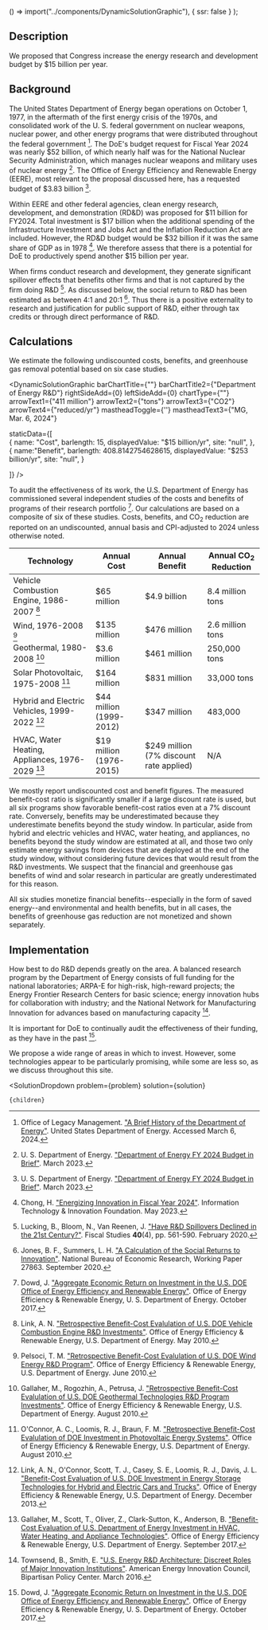 
  () => import("../components/DynamicSolutionGraphic"),
  { ssr: false }
);


## Description

We proposed that Congress increase the energy research and development budget by $15 billion per year.

## Background

The United States Department of Energy began operations on October 1, 1977, in the aftermath of the first energy crisis of the 1970s, and consolidated work of the U. S. federal government on nuclear weapons, nuclear power, and other energy programs that were distributed throughout the federal government [^"8"]. The DoE's budget request for Fiscal Year 2024 was nearly $52 billion, of which nearly half was for the National Nuclear Security Administration, which manages nuclear weapons and military uses of nuclear energy [^"9"]. The Office of Energy Efficiency and Renewable Energy (EERE), most relevant to the proposal discussed here, has a requested budget of $3.83 billion [^"9"].

Within EERE and other federal agencies, clean energy research, development, and demonstration (RD&D) was proposed for $11 billion for FY2024. Total investment is $17 billion when the additional spending of the Infrastructure Investment and Jobs Act and the Inflation Reduction Act are included. However, the RD&D budget would be $32 billion if it was the same share of GDP as in 1978 [^"10"]. We therefore assess that there is a potential for DoE to productively spend another $15 billion per year.

When firms conduct research and development, they generate significant spillover effects that benefits other firms and that is not captured by the firm doing R&D [^"11"]. As discussed below, the social return to R&D has been estimated as between 4:1 and 20:1 [^"13"]. Thus there is a positive externality to research and justification for public support of R&D, either through tax credits or through direct performance of R&D.

## Calculations

We estimate the following undiscounted costs, benefits, and greenhouse gas removal potential based on six case studies.

<DynamicSolutionGraphic
  barChartTitle={""}
  barChartTitle2={"Department of Energy R&D"}
  rightSideAdd={0}
  leftSideAdd={0}
  chartType={""}
  arrowText1={"411 million"}
  arrowText2={"tons"}
  arrowText3={"CO2"}
  arrowText4={"reduced/yr"}
  mastheadToggle={''}
  mastheadText3={"MG, Mar. 6, 2024"}
  
  
  staticData={[   
    {
      name: "Cost",
      barlength: 15,
      displayedValue: "$15 billion/yr",
      site: "null",
    },   
	{
	  name:"Benefit",
      barlength: 408.8142754628615,
      displayedValue: "$253 billion/yr",
      site: "null",
	}
        
  ]}
/>

To audit the effectiveness of its work, the U.S. Department of Energy has commissioned several independent studies of the costs and benefits of programs of their research portfolio [^"1"]. Our calculations are based on a composite of six of these studies. Costs, benefits, and CO<sub>2</sub> reduction are reported on an undiscounted, annual basis and CPI-adjusted to 2024 unless otherwise noted.

| Technology | Annual Cost | Annual Benefit | Annual CO<sub>2</sub> Reduction |
| --- | --- | --- | --- |
| Vehicle Combustion Engine, 1986-2007 [^"2"] | $65 million | $4.9 billion | 8.4 million tons |
| Wind, 1976-2008 [^"3"] | $135 million | $476 million | 2.6 million tons |
| Geothermal, 1980-2008 [^"4"] | $3.6 million | $461 million | 250,000 tons |
| Solar Photovoltaic, 1975-2008 [^"5"] | $164 million | $831 million | 33,000 tons |
| Hybrid and Electric Vehicles, 1999-2022 [^"6"] | $44 million (1999-2012) | $347 million | 483,000 |
| HVAC, Water Heating, Appliances, 1976-2029 [^"7"] | $19 million (1976-2015) | $249 million (7% discount rate applied) | N/A |

We mostly report undiscounted cost and benefit figures. The measured benefit-cost ratio is significantly smaller if a large discount rate is used, but all six programs show favorable benefit-cost ratios even at a 7% discount rate. Conversely, benefits may be underestimated because they underestimate benefits beyond the study window. In particular, aside from hybrid and electric vehicles and HVAC, water heating, and appliances, no benefits beyond the study window are estimated at all, and those two only estimate energy savings from devices that are deployed at the end of the study window, without considering future devices that would result from the R&D investments. We suspect that the financial and greenhouse gas benefits of wind and solar research in particular are greatly underestimated for this reason.

All six studies monetize financial benefits--especially in the form of saved energy--and environmental and health benefits, but in all cases, the benefits of greenhouse gas reduction are not monetized and shown separately.

## Implementation

How best to do R&D depends greatly on the area. A balanced research program by the Department of Energy consists of full funding for the national laboratories; ARPA-E for high-risk, high-reward projects; the Energy Frontier Research Centers for basic science; energy innovation hubs for collaboration with industry; and the National Network for Manufacturing Innovation for advances based on manufacturing capacity [^"12"].

It is important for DoE to continually audit the effectiveness of their funding, as they have in the past [^"1"].

We propose a wide range of areas in which to invest. However, some technologies appear to be particularly promising, while some are less so, as we discuss throughout this site.



[^"1"]: Dowd, J. ["Aggregate Economic Return on Investment in the U.S. DOE Office of Energy Efficiency and Renewable Energy"](https://www.energy.gov/eere/analysis/articles/aggregate-economic-return-investment-us-doe-office-energy-efficiency-and). Office of Energy Efficiency & Renewable Energy, U. S. Department of Energy. October 2017.

[^"2"]: Link, A. N. ["Retrospective Benefit-Cost Evalulation of U.S. DOE Vehicle Combustion Engine R&D Investments"](https://www.energy.gov/eere/analysis/articles/retrospective-benefit-cost-evaluation-us-doe-vehicle-combustion-engine-rd). Office of Energy Efficiency & Renewable Energy, U.S. Department of Energy. May 2010.

[^"3"]: Pelsoci, T. M. ["Retrospective Benefit-Cost Evalulation of U.S. DOE Wind Energy R&D Program"](https://www.energy.gov/eere/analysis/articles/retrospective-benefit-cost-evaluation-us-doe-wind-energy-rd-program-impact). Office of Energy Efficiency & Renewable Energy, U.S. Department of Energy. June 2010.

[^"4"]: Gallaher, M., Rogozhin, A., Petrusa, J. ["Retrospective Benefit-Cost Evalulation of U.S. DOE Geothermal Technologies R&D Program Investments"](https://www.energy.gov/eere/analysis/articles/retrospective-benefit-cost-analysis-us-does-geothermal-technologies-rd). Office of Energy Efficiency & Renewable Energy, U.S. Department of Energy. August 2010.

[^"5"]: O'Connor, A. C., Loomis, R. J., Braun, F. M. ["Retrospective Benefit-Cost Evalulation of DOE  Investment in Photovoltaic Energy Systems"](https://www.energy.gov/eere/analysis/articles/retrospective-benefit-cost-evaluation-doe-investments-photovoltaic-energy). Office of Energy Efficiency & Renewable Energy, U.S. Department of Energy. August 2010.

[^"6"]: Link, A. N., O'Connor, Scott, T. J., Casey, S. E., Loomis, R. J., Davis, J. L. ["Benefit-Cost Evaluation of U.S. DOE Investment in Energy Storage Technologies for Hybrid and Electric Cars and Trucks"](https://www.energy.gov/eere/analysis/articles/benefit-cost-evaluation-us-doe-investment-energy-storage-technologies-hybrid). Office of Energy Efficiency & Renewable Energy, U.S. Department of Energy. December 2013.

[^"7"]: Gallaher, M., Scott, T., Oliver, Z., Clark-Sutton, K., Anderson, B. ["Benefit-Cost Evaluation of U.S. Department of Energy Investment in HVAC, Water Heating, and Appliance Technologies"](https://www.energy.gov/eere/buildings/articles/benefit-cost-evaluation-us-department-energy-investment-hvac-water-heating). Office of Energy Efficiency & Renewable Energy, U.S. Department of Energy. September 2017.

[^"8"]: Office of Legacy Management. ["A Brief History of the Department of Energy"](https://www.energy.gov/lm/brief-history-department-energy). United States Department of Energy. Accessed March 6, 2024.

[^"9"]: U. S. Department of Energy. ["Department of Energy FY 2024 Budget in Brief"](https://www.energy.gov/sites/default/files/2023-03/doe-fy2024-budget-in-brief.pdf). March 2023.

[^"10"]: Chong, H. ["Energizing Innovation in Fiscal Year 2024"](https://itif.org/publications/2023/05/22/energizing-innovation-fy24/). Information Technology & Innovation Foundation. May 2023.

[^"11"]: Lucking, B., Bloom, N., Van Reenen, J. ["Have R&D Spillovers Declined in the 21st Century?"](https://onlinelibrary.wiley.com/doi/full/10.1111/1475-5890.12195). Fiscal Studies <b>40</b>(4), pp. 561-590. February 2020.

[^"12"]: Townsend, B., Smith, E. ["U.S. Energy R&D Architecture: Discreet Roles of Major Innovation Institutions"](https://www.ourenergypolicy.org/resources/u-s-energy-rd-architecture-discreet-roles-of-major-innovation-institutions/). American Energy Innovation Council, Bipartisan Policy Center. March 2016.

[^"13"]: Jones, B. F., Summers, L. H. ["A Calculation of the Social Returns to Innovation"](https://www.nber.org/papers/w27863). National Bureau of Economic Research, Working Paper 27863. September 2020.

  <SolutionDropdown 
    problem={problem} 
    solution={solution}
  >
    {children}
  </SolutionDropdown>